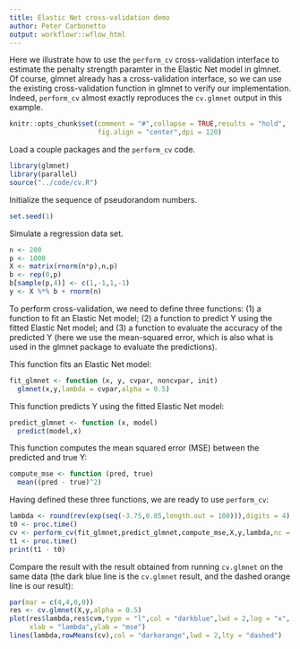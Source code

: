 ```yaml
---
title: Elastic Net cross-validation demo
author: Peter Carbonetto
output: workflowr::wflow_html
---
```


Here we illustrate how to use the `perform_cv` cross-validation
interface to estimate the penalty strength paramter in the Elastic Net
model in glmnet. Of course, glmnet already has a cross-validation
interface, so we can use the existing cross-validation function in
glmnet to verify our implementation. Indeed, `perform_cv` almost
exactly reproduces the `cv.glmnet` output in this example.

```r
knitr::opts_chunk$set(comment = "#",collapse = TRUE,results = "hold",
                      fig.align = "center",dpi = 120)
```

Load a couple packages and the `perform_cv` code.

```r
library(glmnet)
library(parallel)
source("../code/cv.R")
```

Initialize the sequence of pseudorandom numbers.

```r
set.seed(1)
```

Simulate a regression data set.

```r
n <- 200
p <- 1000
X <- matrix(rnorm(n*p),n,p)
b <- rep(0,p)
b[sample(p,4)] <- c(1,-1,1,-1)
y <- X %*% b + rnorm(n)
```

To perform cross-validation, we need to define three functions: (1) a
function to fit an Elastic Net model; (2) a function to predict Y
using the fitted Elastic Net model; and (3) a function to evaluate the
accuracy of the predicted Y (here we use the mean-squared error, which
is also what is used in the glmnet package to evaluate the predictions).

This function fits an Elastic Net model:

```r
fit_glmnet <- function (x, y, cvpar, noncvpar, init)
  glmnet(x,y,lambda = cvpar,alpha = 0.5)
```
  
This function predicts Y using the fitted Elastic Net model:

```r
predict_glmnet <- function (x, model)
  predict(model,x)
```

This function computes the mean squared error (MSE) between the
predicted and true Y:

```r
compute_mse <- function (pred, true)
  mean((pred - true)^2)
```

Having defined these three functions, we are ready to use
`perform_cv`:

```r
lambda <- round(rev(exp(seq(-3.75,0.85,length.out = 100))),digits = 4)
t0 <- proc.time()
cv <- perform_cv(fit_glmnet,predict_glmnet,compute_mse,X,y,lambda,nc = 2)
t1 <- proc.time()
print(t1 - t0)
```

Compare the result with the result obtained from running `cv.glmnet`
on the same data (the dark blue line is the `cv.glmnet` result, and
the dashed orange line is our result):

```r
par(mar = c(4,4,0,0))
res <- cv.glmnet(X,y,alpha = 0.5)
plot(res$lambda,res$cvm,type = "l",col = "darkblue",lwd = 2,log = "x",
     xlab = "lambda",ylab = "mse")
lines(lambda,rowMeans(cv),col = "darkorange",lwd = 2,lty = "dashed")
```
